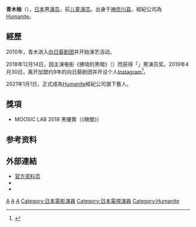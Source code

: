 {{NoteTA
|G1 = JP Show
}}
{{Infobox entertainer
| name                      = 青木柚
| type                      = 男演员
| image                     = 
| image_size                = 
| caption                   = 
| native_name               = 青木柚
| native_name_lang          = ja
| romanized_name            = Aoki Yuzu
| nationality               = {{JPN}}
| birth_date                = {{Birth date and age|2001|02|04}}
| birth_place               = {{JPN}}[[神奈川县|神奈川县]]
| occupation                = [[演员|演员]]
| language                  = [[日本语|日本语]]
| famous_works              = {{Plain list|
* 《拂晓的黑暗》
* 《[[14之夜|14之夜]]》
* 《{{Link-ja|冰淇淋与雨声|アイスと雨音}}》
* 《{{link-ja|只在想死的夜晚|死にたい夜にかぎって#テレビドラマ}}》SP
* 《{{Link-ja|主角 (電視剧)|主人公 (配信ドラマ)|主角}}》
}}
| years_active              = 2011年迄今
| agent_company             = [[Humanite|Humanite]]
| website                   = {{URL|http://www.humanite.co.jp/trainees/|官方资料页}}
| module                    = {{Infobox person|
  | child                   = yes
  | height                  = {{height|m=1.66}}
  }}
| IMDb                      = 6137155
| awards                    = 
}}

'''青木柚'''（{{bd|2001年|2月4日|||catIdx=Aoki}}），[[日本|日本]]男[[演员|演员]]，前[[儿童演员|儿童演员]]。出身于[[神奈川县|神奈川县]]，經紀公司為[[Humanite|Humanite]]。

== 經歷 ==
2010年，青木进入[[向日葵剧团|向日葵剧团]]并开始演艺活动。

2018年12月14日，因主演电影《拂晓的黑暗》（{{lang|ja|暁闇}}）而获得「{{lang|en|MOOSIC LAB 2018}}」男演员奖。2019年4月30日，离开加盟约9年的向日葵剧团并开设个人[[Instagram|Instagram]]<ref>{{cite web |author1=青木柚 |title=【ご報告】2019年4月30日をもって |url=https://www.instagram.com/p/Bxejkq_hn_E/ |publisher=[[Instagram|Instagram]] |accessdate=2020-07-20 |quote=}}</ref>。

2021年1月1日，正式成為[[Humanite|Humanite]]經紀公司旗下藝人。

== 獎項 ==
*MOOSIC LAB 2018 男優賞（《暁闇》）

== 参考资料 ==
{{Reflist}}

== 外部連結 ==
* [http://www.humanite.co.jp/trainees/ 官方资料页]{{ja}}
* {{Instagram|yuzu_aoki_|青木柚}}
* {{IMDb name|6137155|青木柚}}
{{Humanite}}
[[Category:日本男演員|A]]
[[Category:日本兒童演員|A]]
[[Category:神奈川縣出身人物|A]]
[[Category:日本電影演員|Category:日本電影演員]]
[[Category:日本電視演員|Category:日本電視演員]]
[[Category:Humanite|Category:Humanite]]